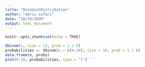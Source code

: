 ```yaml
---
title: "BinomialDistribution"
author: "edris safari"
date: "10/29/2020"
output: html_document
---
```


```r
knitr::opts_chunk$set(echo = TRUE)
```


```r
dbinom(3, size = 13, prob = 1 / 6) 
probabilities <- dbinom(x = c(0:10), size = 10, prob = 1 / 6) 
data.frame(x, probs) 
plot(0:10, probabilities, type = "l") ```

```
